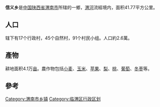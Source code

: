 {{中国乡级行政区
|行政区全称 = 信义乡
|景观照片文件名 = 
|景观照片描述 = 
|汉语拼音 =
|其他语言 = 
|其他语言名称 = 
|位置图文件名 = 
|位置图描述 = 
|上级行政区 = 渭南市
|行政区类别 = 乡
|行政区划代码 = 
|行政区划 = 
|村委会 = 
|居委会 = 
|建置时间 = 
|领导职位 = 
|领导名称 = 
|政府驻地 = 
|毗邻 = 
|地理坐标 = 
|总面积 = 41.77平方公里
|总人口 = 2.6万人
|户籍人口 = 
|户籍人口年份 = 
|常住人口 = 
|常住人口年份 = 
|人口密度 = 
|GDP = 
|邮政编码 = 
|电话区号 = 
|官方网站 = 
|网站名称 = 
}}

'''信义乡'''是[[中国|中国]][[陕西省|陕西省]][[渭南市|渭南市]]所辖的一鄉，[[渭河|渭河]]流經境内，面积41.77平方公里。

==人口==
辖下有17个行政村，45个自然村，91个村民小组。人口約2.6萬。

==產物==
耕地面积4.1万[[亩|亩]]。農作物包括[[小麦|小麦]]、[[玉米|玉米]]、[[苹果|苹果]]、[[梨|梨]]、[[桃|桃]]、[[葡萄|葡萄]]、[[冬枣|冬枣]]等。

==參考==
{{reflist}}

{{临渭区行政区划}}

[[Category:渭南市乡镇|Category:渭南市乡镇]]
[[Category:临渭区行政区划|Category:临渭区行政区划]]